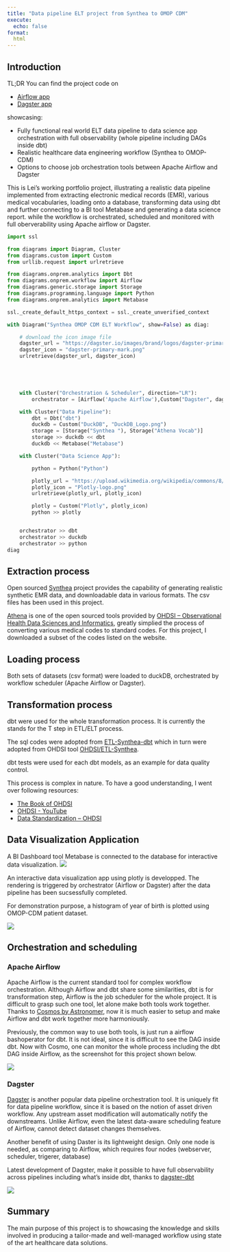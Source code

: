 ```yaml
---
title: "Data pipeline ELT project from Synthea to OMOP CDM"
execute:
  echo: false
format:
  html
---
```


## Introduction

TL;DR You can find the project code on 


- [Airflow app](https://github.com/kurt1984/ELT_OMOP_Airflow)
- [Dagster app](https://github.com/kurt1984/ELT_OMOP_Dagster)

showcasing:

- Fully functional real world ELT data pipeline to data science app orchestration with full observability (whole pipeline including DAGs inside dbt)
- Realistic healthcare data engineering workflow (Synthea to OMOP-CDM)
- Options to choose job orchestration tools between Apache Airflow and Dagster

This is Lei's working portfolio project, illustrating a realistic data pipeline implemented from extracting electronic medical records (EMR), various medical vocabularies, loading onto a database, transforming data using dbt and further connecting to a BI tool Metabase and generating a data science report. while the workflow is orchestrated, scheduled and monitored with full oberverability using Apache airflow or Dagster.

```python
import ssl

from diagrams import Diagram, Cluster
from diagrams.custom import Custom
from urllib.request import urlretrieve

from diagrams.onprem.analytics import Dbt
from diagrams.onprem.workflow import Airflow
from diagrams.generic.storage import Storage
from diagrams.programming.language import Python
from diagrams.onprem.analytics import Metabase

ssl._create_default_https_context = ssl._create_unverified_context

with Diagram("Synthea OMOP CDM ELT Workflow", show=False) as diag:

    # download the icon image file
    dagster_url = "https://dagster.io/images/brand/logos/dagster-primary-mark.png"
    dagster_icon = "dagster-primary-mark.png"
    urlretrieve(dagster_url, dagster_icon)



    

    with Cluster("Orchestration & Scheduler", direction="LR"):    
        orchestrator = [Airflow('Apache Airflow'),Custom("Dagster", dagster_icon)]

    with Cluster("Data Pipeline"):
        dbt = Dbt("dbt") 
        duckdb = Custom("DuckDB", "DuckDB_Logo.png")
        storage = [Storage("Synthea "), Storage("Athena Vocab")] 
        storage >> duckdb << dbt
        duckdb << Metabase("Metabase")

    with Cluster("Data Science App"):

        python = Python("Python")

        plotly_url = "https://upload.wikimedia.org/wikipedia/commons/8/8a/Plotly-logo.png"
        plotly_icon = "Plotly-logo.png"
        urlretrieve(plotly_url, plotly_icon)

        plotly = Custom("Plotly", plotly_icon)
        python >> plotly


    orchestrator >> dbt
    orchestrator >> duckdb
    orchestrator >> python
diag
```



## Extraction process

Open sourced [Synthea](https://synthea.mitre.org/) project provides the capability of generating realistic synthetic EMR data, and downloadable data in various formats. The csv files has been used in this project.

[Athena](https://athena.ohdsi.org/search-terms/start) is one of the open sourced tools provided by [OHDSI – Observational Health Data Sciences and Informatics](https://www.ohdsi.org/), greatly simplied the process of converting various medical codes to standard codes. For this project, I downloaded a subset of the codes listed on the website.


## Loading process

Both sets of datasets (csv format) were loaded to duckDB, orchestrated by workflow scheduler (Apache Airflow or Dagster). 

## Transformation process

dbt were used for the whole transformation process. It is currently the stands for the T step in ETL/ELT process.

The sql codes were adopted from [ETL-Synthea-dbt](https://github.com/sidataplus/ETL-Synthea-dbt/tree/dcb9c262bad32e5d04cd73e4f34a01d884f3e71c) which in turn were adopted from OHDSI tool [OHDSI/ETL-Synthea](https://github.com/OHDSI/ETL-Synthea).

dbt tests were used for each dbt models, as an example for data quality control.

This process is complex in nature. To have a good understanding, I went over following resources:

- [The Book of OHDSI](https://ohdsi.github.io/TheBookOfOhdsi/)
- [OHDSI - YouTube](https://www.youtube.com/@OHDSI)
- [Data Standardization – OHDSI](https://www.ohdsi.org/data-standardization/)

## Data Visualization Application

A BI Dashboard tool Metabase is connected to the database for interactive data visualization.
![](metabase_screenshot.png)

An interactive data visualization app using plotly is developped. The rendering is triggered by orchestrator (Airflow or Dagster) after the data pipeline has been sucsessfully completed. 

For demonstration purpose, a histogram of year of birth is plotted using OMOP-CDM patient dataset.

![](plotly_screenshot.png)

## Orchestration and scheduling

### Apache Airflow

Apache Airflow is the current standard tool for complex workflow orchestration. Although Airflow and dbt share some similarities, dbt is for transformation step, Airflow is the job scheduler for the whole project. It is difficult to grasp such one tool, let alone make both tools work together. Thanks to [Cosmos by Astronomer](https://www.astronomer.io/cosmos/), now it is much easier to setup and make Airflow and dbt work together more harmoniously.

Previously, the common way to use both tools, is just run a airflow bashoperator for dbt. It is not ideal, since it is difficult to see the DAG inside dbt. Now with Cosmo, one can monitor the whole process including the dbt DAG inside Airflow, as the screenshot for this project shown below.

![](airflow_screenshot.png)

### Dagster

[Dagster](https://dagster.io/) is another popular data pipeline orchestration tool. It is uniquely fit for data pipeline workflow, since it is based on the notion of asset driven workflow. Any upstream asset modification will automatically notify the downstreams. Unlike Airflow, even the latest data-aware scheduling feature of Airflow, cannot detect dataset changes themselves. 

Another benefit of using Daster is its lightweight design. Only one node is needed, as comparing to Airflow, which requires four nodes (webserver, scheduler, trigerer, database)

Latest development of Dagster, make it possible to have full observability across pipelines including what's inside dbt, thanks to [dagster-dbt](https://docs.dagster.io/_apidocs/libraries/dagster-dbt)

![](dagster_screenshot.png)

## Summary

The main purpose of this project is to showcasing the knowledge and skills involved in producing a tailor-made and well-managed workflow using state of the art healthcare data solutions.


